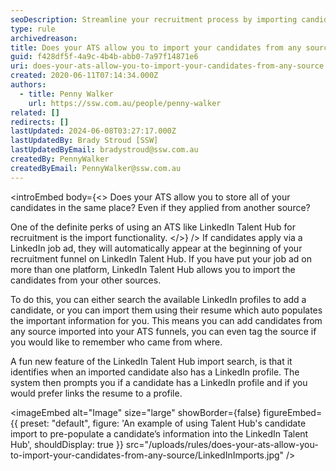 ```yaml
---
seoDescription: Streamline your recruitment process by importing candidates from any source into LinkedIn Talent Hub and manage them in one place.
type: rule
archivedreason:
title: Does your ATS allow you to import your candidates from any source?
guid: f428df5f-4a9c-4b4b-abb0-7a97f14871e6
uri: does-your-ats-allow-you-to-import-your-candidates-from-any-source
created: 2020-06-11T07:14:34.000Z
authors:
  - title: Penny Walker
    url: https://ssw.com.au/people/penny-walker
related: []
redirects: []
lastUpdated: 2024-06-08T03:27:17.000Z
lastUpdatedBy: Brady Stroud [SSW]
lastUpdatedByEmail: bradystroud@ssw.com.au
createdBy: PennyWalker
createdByEmail: PennyWalker@ssw.com.au
---
```


<introEmbed
  body={<>
Does your ATS allow you to store all of your candidates in the same place? Even if they applied from another source?

One of the definite perks of using an ATS like LinkedIn Talent Hub for recruitment is the import functionality.
  </>}
/>
If candidates apply via a LinkedIn job ad, they will automatically appear at the beginning of your recruitment funnel on LinkedIn Talent Hub. If you have put your job ad on more than one platform, LinkedIn Talent Hub allows you to import the candidates from your other sources.

To do this, you can either search the available LinkedIn profiles to add a candidate, or you can import them using their resume which auto populates the important information for you. This means you can add candidates from any source imported into your ATS funnels, you can even tag the source if you would like to remember who came from where.

A fun new feature of the LinkedIn Talent Hub import search, is that it identifies when an imported candidate also has a LinkedIn profile. The system then prompts you if a candidate has a LinkedIn profile and if you would prefer links the resume to a profile.


<imageEmbed
  alt="Image"
  size="large"
  showBorder={false}
  figureEmbed={{
    preset: "default",
    figure: 'An example of using Talent Hub\'s candidate import to pre-populate a candidate’s information into the LinkedIn Talent Hub',
    shouldDisplay: true
  }}
  src="/uploads/rules/does-your-ats-allow-you-to-import-your-candidates-from-any-source/LinkedInImports.jpg"
/>
